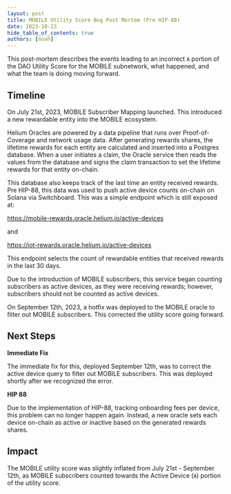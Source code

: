 ```yaml
---
layout: post
title: MOBILE Utility Score Bug Post Mortem (Pre HIP-88)
date: 2023-10-23
hide_table_of_contents: true
authors: [noah]
---
```


This post-mortem describes the events leading to an incorrect `A` portion of the DAO Utility Score
for the MOBILE subnetwork, what happened, and what the team is doing moving forward.

<!--truncate-->

## Timeline

On July 21st, 2023, MOBILE Subscriber Mapping launched. This introduced a new rewardable entity into
the MOBILE ecosystem.

Helium Oracles are powered by a data pipeline that runs over Proof-of-Coverage and network usage
data. After generating rewards shares, the lifetime rewards for each entity are calculated and
inserted into a Postgres database. When a user initiates a claim, the Oracle service then reads the
values from the database and signs the claim transaction to set the lifetime rewards for that entity
on-chain.

This database also keeps track of the last time an entity received rewards. Pre HIP-88, this data
was used to push active device counts on-chain on Solana via Switchboard. This was a simple endpoint
which is still exposed at:

https://mobile-rewards.oracle.helium.io/active-devices

and

https://iot-rewards.oracle.helium.io/active-devices

This endpoint selects the count of rewardable entities that received rewards in the last 30 days.

Due to the introduction of MOBILE subscribers, this service began counting subscribers as active
devices, as they were receiving rewards; however, subscribers should not be counted as active
devices.

On September 12th, 2023, a hotfix was deployed to the MOBILE oracle to filter out MOBILE
subscribers. This corrected the utility score going forward.

## Next Steps

**Immediate Fix**

The immediate fix for this, deployed September 12th, was to correct the active device query to
filter out MOBILE subscribers. This was deployed shortly after we recognized the error.

**HIP 88**

Due to the implementation of HIP-88, tracking onboarding fees per device, this problem can no longer
happen again. Instead, a new oracle sets each device on-chain as active or inactive based on the
generated rewards shares.

## Impact

The MOBILE utility score was slightly inflated from July 21st - September 12th, as MOBILE
subscribers counted towards the Active Device (`A`) portion of the utility score.
